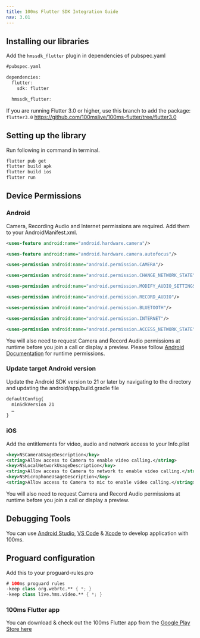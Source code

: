 ```yaml
---
title: 100ms Flutter SDK Integration Guide
nav: 3.01
---
```


## Installing our libraries

Add the `hmssdk_flutter` plugin in dependencies of pubspec.yaml

```dart
#pubspec.yaml

dependencies:
  flutter:
    sdk: flutter

  hmssdk_flutter:
```

If you are running Flutter 3.0 or higher, use this branch to add the package: `flutter3.0` 
<https://github.com/100mslive/100ms-flutter/tree/flutter3.0>

## Setting up the library

Run following in command in terminal.

```bash
flutter pub get
flutter build apk
flutter build ios
flutter run
```
## Device Permissions

### Android 

Camera, Recording Audio and Internet permissions are required. Add them to your AndroidManifest.xml.

```xml
<uses-feature android:name="android.hardware.camera"/>

<uses-feature android:name="android.hardware.camera.autofocus"/>

<uses-permission android:name="android.permission.CAMERA"/>

<uses-permission android:name="android.permission.CHANGE_NETWORK_STATE"/>

<uses-permission android:name="android.permission.MODIFY_AUDIO_SETTINGS"/>

<uses-permission android:name="android.permission.RECORD_AUDIO"/>

<uses-permission android:name="android.permission.BLUETOOTH"/>

<uses-permission android:name="android.permission.INTERNET"/>

<uses-permission android:name="android.permission.ACCESS_NETWORK_STATE"/>
```

You will also need to request Camera and Record Audio permissions at runtime before you join a call or display a preview. Please follow [Android Documentation](https://developer.android.com/training/permissions/requesting#request-permission) for runtime permissions.

### Update target Android version

Update the Android SDK version to 21 or later by navigating to the directory and updating the android/app/build.gradle file

```xml
defaultConfig{
  minSdkVersion 21
  …
}
```

### iOS

Add the entitlements for video, audio and network access to your Info.plist

```xml
<key>NSCameraUsageDescription</key>
<string>Allow access to Camera to enable video calling.</string>
<key>NSLocalNetworkUsageDescription</key>
<string>Allow access to Camera to network to enable video calling.</string>
<key>NSMicrophoneUsageDescription</key>
<string>Allow access to Camera to mic to enable video calling.</string>
```

You will also need to request Camera and Record Audio permissions at runtime before you join a call or display a preview.


## Debugging Tools

You can use [Android Studio](https://developer.android.com/studio), [VS Code](https://code.visualstudio.com/) & [Xcode](https://developer.apple.com/xcode/) to develop application with 100ms.

## Proguard configuration

Add this to your proguard-rules.pro

```kotlin
# 100ms proguard rules
-keep class org.webrtc.** { *; }
-keep class live.hms.video.** { *; }
```


### 100ms Flutter app

You can download & check out the 100ms Flutter app from the [Google Play Store here](https://play.google.com/store/apps/details?id=live.hms.flutter)
